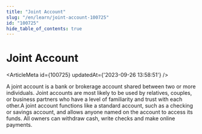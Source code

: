 ```yaml
---
title: "Joint Account"
slug: "/en/learn/joint-account-100725"
id: "100725"
hide_table_of_contents: true
---
```



# Joint Account

<ArticleMeta id={100725} updatedAt={'2023-09-26 13:58:51'} />
<div className='border-solid border-b border-t-0 my-4 border-[var(--ifm-color-gray-300)]' />

A joint account is a bank or brokerage account shared between two or more individuals. Joint accounts are most likely to be used by relatives, couples, or business partners who have a level of familiarity and trust with each other.A joint account functions like a standard account, such as a checking or savings account, and allows anyone named on the account to access its funds. All owners can withdraw cash, write checks and make online payments.
